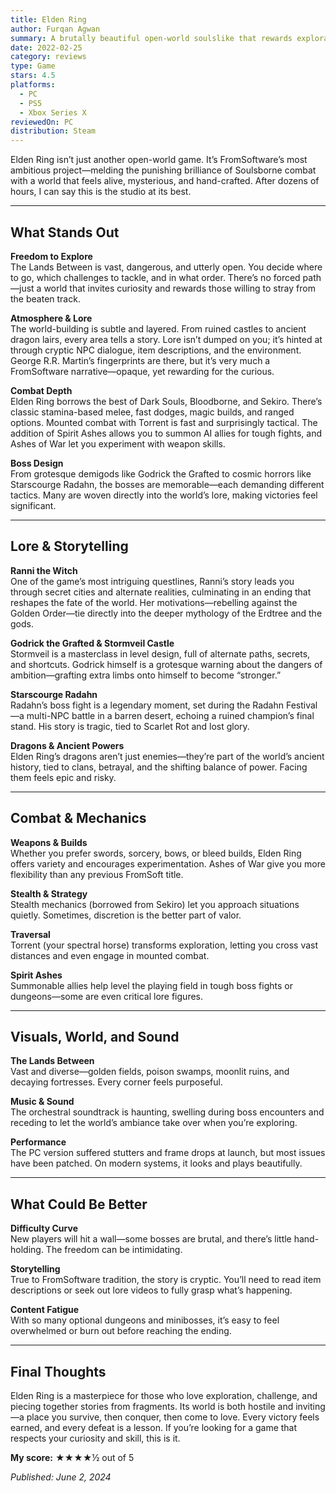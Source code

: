 ```yaml
---
title: Elden Ring
author: Furqan Agwan
summary: A brutally beautiful open-world soulslike that rewards exploration and punishes mistakes—FromSoftware at its best.
date: 2022-02-25
category: reviews
type: Game
stars: 4.5
platforms:
  - PC
  - PS5
  - Xbox Series X
reviewedOn: PC
distribution: Steam
---
```


Elden Ring isn’t just another open-world game. It’s FromSoftware’s most ambitious project—melding the punishing brilliance of Soulsborne combat with a world that feels alive, mysterious, and hand-crafted. After dozens of hours, I can say this is the studio at its best.

---

## What Stands Out

**Freedom to Explore**  
The Lands Between is vast, dangerous, and utterly open. You decide where to go, which challenges to tackle, and in what order. There’s no forced path—just a world that invites curiosity and rewards those willing to stray from the beaten track.

**Atmosphere & Lore**  
The world-building is subtle and layered. From ruined castles to ancient dragon lairs, every area tells a story. Lore isn’t dumped on you; it’s hinted at through cryptic NPC dialogue, item descriptions, and the environment. George R.R. Martin’s fingerprints are there, but it’s very much a FromSoftware narrative—opaque, yet rewarding for the curious.

**Combat Depth**  
Elden Ring borrows the best of Dark Souls, Bloodborne, and Sekiro. There’s classic stamina-based melee, fast dodges, magic builds, and ranged options. Mounted combat with Torrent is fast and surprisingly tactical. The addition of Spirit Ashes allows you to summon AI allies for tough fights, and Ashes of War let you experiment with weapon skills.

**Boss Design**  
From grotesque demigods like Godrick the Grafted to cosmic horrors like Starscourge Radahn, the bosses are memorable—each demanding different tactics. Many are woven directly into the world’s lore, making victories feel significant.

---

## Lore & Storytelling

**Ranni the Witch**  
One of the game’s most intriguing questlines, Ranni’s story leads you through secret cities and alternate realities, culminating in an ending that reshapes the fate of the world. Her motivations—rebelling against the Golden Order—tie directly into the deeper mythology of the Erdtree and the gods.

**Godrick the Grafted & Stormveil Castle**  
Stormveil is a masterclass in level design, full of alternate paths, secrets, and shortcuts. Godrick himself is a grotesque warning about the dangers of ambition—grafting extra limbs onto himself to become “stronger.”

**Starscourge Radahn**  
Radahn’s boss fight is a legendary moment, set during the Radahn Festival—a multi-NPC battle in a barren desert, echoing a ruined champion’s final stand. His story is tragic, tied to Scarlet Rot and lost glory.

**Dragons & Ancient Powers**  
Elden Ring’s dragons aren’t just enemies—they’re part of the world’s ancient history, tied to clans, betrayal, and the shifting balance of power. Facing them feels epic and risky.

---

## Combat & Mechanics

**Weapons & Builds**  
Whether you prefer swords, sorcery, bows, or bleed builds, Elden Ring offers variety and encourages experimentation. Ashes of War give you more flexibility than any previous FromSoft title.

**Stealth & Strategy**  
Stealth mechanics (borrowed from Sekiro) let you approach situations quietly. Sometimes, discretion is the better part of valor.

**Traversal**  
Torrent (your spectral horse) transforms exploration, letting you cross vast distances and even engage in mounted combat.

**Spirit Ashes**  
Summonable allies help level the playing field in tough boss fights or dungeons—some are even critical lore figures.

---

## Visuals, World, and Sound

**The Lands Between**  
Vast and diverse—golden fields, poison swamps, moonlit ruins, and decaying fortresses. Every corner feels purposeful.

**Music & Sound**  
The orchestral soundtrack is haunting, swelling during boss encounters and receding to let the world’s ambiance take over when you’re exploring.

**Performance**  
The PC version suffered stutters and frame drops at launch, but most issues have been patched. On modern systems, it looks and plays beautifully.

---

## What Could Be Better

**Difficulty Curve**  
New players will hit a wall—some bosses are brutal, and there’s little hand-holding. The freedom can be intimidating.

**Storytelling**  
True to FromSoftware tradition, the story is cryptic. You’ll need to read item descriptions or seek out lore videos to fully grasp what’s happening.

**Content Fatigue**  
With so many optional dungeons and minibosses, it’s easy to feel overwhelmed or burn out before reaching the ending.

---

## Final Thoughts

Elden Ring is a masterpiece for those who love exploration, challenge, and piecing together stories from fragments. Its world is both hostile and inviting—a place you survive, then conquer, then come to love. Every victory feels earned, and every defeat is a lesson. If you’re looking for a game that respects your curiosity and skill, this is it.

**My score:** ★★★★½ out of 5

_Published: June 2, 2024_
